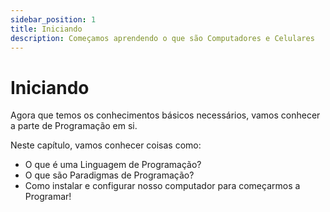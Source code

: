 ```yaml
---
sidebar_position: 1
title: Iniciando
description: Começamos aprendendo o que são Computadores e Celulares
---
```


# Iniciando

Agora que temos os conhecimentos básicos necessários, vamos conhecer a parte de Programação em si.

Neste capítulo, vamos conhecer coisas como:

- O que é uma Linguagem de Programação?
- O que são Paradigmas de Programação?
- Como instalar e configurar nosso computador para começarmos a Programar!
